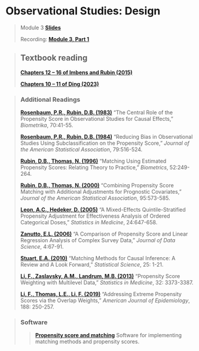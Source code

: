 # Observational Studies: Design

> Module 3 [**Slides**](https://drive.google.com/file/d/1DRBGHomzyqAEBdx-bCdw5UWe3G0XTtl_/view?usp=sharing)
>
> Recording: [**Module 3, Part 1**](https://drive.google.com/file/d/1JIokdkKeMtezUuf5XMPj2AplJKrooYPP/view?usp=sharing)


> ## Textbook reading
>
> [**Chapters 12 -- 16 of Imbens and Rubin (2015)**](https://www.cambridge.org/core/books/causal-inference-for-statistics-social-and-biomedical-sciences/71126BE90C58F1A431FE9B2DD07938AB)
>
> [**Chapters 10 -- 11 of Ding (2023)**](https://www.routledge.com/A-First-Course-in-Causal-Inference/Ding/p/book/9781032758626)

> ### Additional Readings
>
>[**Rosenbaum, P.R., Rubin, D.B. (1983)**](https://www.jstor.org/stable/2335942) "The Central Role of the Propensity Score in Observational Studies for Causal Effects," *Biometrika*, 70:41-55.
>
>[**Rosenbaum, P.R., Rubin, D.B. (1984)**](https://www.jstor.org/stable/2288398) "Reducing Bias in Observational Studies Using Subclassification on the Propensity Score," *Journal of the American Statistical Association*, 79:516-524.
>
>[**Rubin, D.B., Thomas, N. (1996)**](https://www.jstor.org/stable/2533160) "Matching Using Estimated Propensity Scores: Relating Theory to Practice," *Biometrics*, 52:249-264.
>
>[**Rubin, D.B., Thomas, N. (2000)**](https://www.jstor.org/stable/2669400) "Combining Propensity Score Matching with Additional Adjustments for Prognostic Covariates," *Journal of the American Statistical Association*, 95:573-585.
>
>[**Leon, A.C., Hedeker, D. (2005)**](http://onlinelibrary.wiley.com/doi/10.1002/sim.2042/pdf) "A Mixed-Effects Quintile-Stratified Propensity Adjustment for Effectiveness Analysis of Ordered Categorical Doses," *Statistics in Medicine*, 24:647-658.
>
>[**Zanutto, E.L. (2006)**](http://www.jds-online.com/v4-1) "A Comparison of Propensity Score and Linear Regression Analysis of Complex Survey Data," *Journal of Data Science*, 4:67-91.
>
>[**Stuart, E.A. (2010)**](https://www.jstor.org/stable/41058994) "Matching Methods for Causal Inference: A Review and A Look Forward," *Statistical Science*, 25: 1-21.
>
>[**Li, F., Zaslavsky, A.M., Landrum, M.B. (2013)**](https://onlinelibrary.wiley.com/doi/epdf/10.1002/sim.5786) "Propensity Score Weighting with Multilevel Data," *Statistics in Medicine*, 32: 3373-3387.
>
>[**Li, F., Thomas, L.E., Li, F. (2019)**](https://watermark.silverchair.com/kwy201.pdf) "Addressing Extreme Propensity Scores via the Overlap Weights," *American Journal of Epidemiology*, 188: 250-257.
>

> ### Software
>
>>[**Propensity score and matching**](http://www.biostat.jhsph.edu/~estuart/propensityscoresoftware.html) Software for implementing matching methods and propensity scores.
